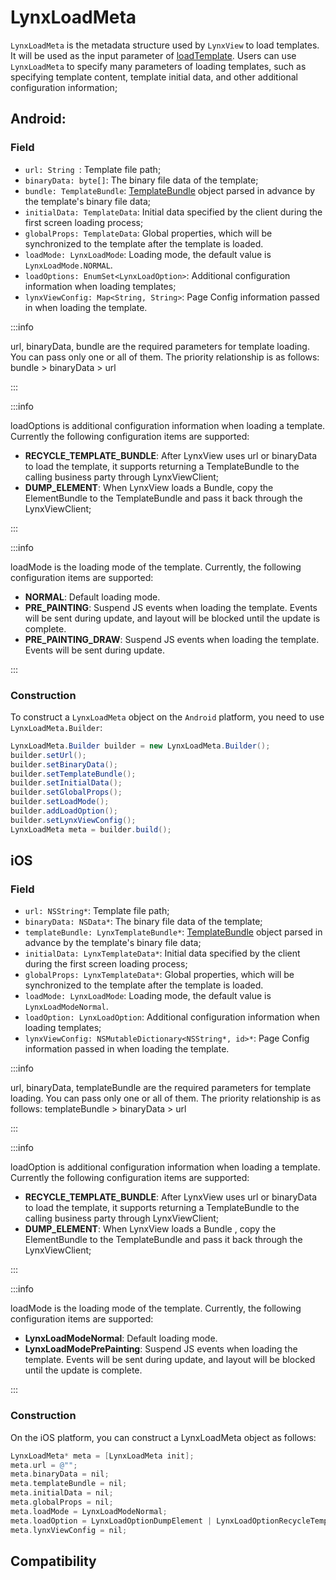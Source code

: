 # LynxLoadMeta

`LynxLoadMeta` is the metadata structure used by `LynxView` to load templates. It will be used as the input parameter of [loadTemplate](./lynx-view/load-template.mdx). Users can use `LynxLoadMeta` to specify many parameters of loading templates, such as specifying template content, template initial data, and other additional configuration information;

## Android:

### Field

- `url: String `: Template file path;
- `binaryData: byte[]`: The binary file data of the template;
- `bundle: TemplateBundle`: [TemplateBundle](./template-bundle) object parsed in advance by the template's binary file data;
- `initialData: TemplateData`: Initial data specified by the client during the first screen loading process;
- `globalProps: TemplateData`: Global properties, which will be synchronized to the template after the template is loaded.
- `loadMode: LynxLoadMode`: Loading mode, the default value is `LynxLoadMode.NORMAL`.
- `loadOptions: EnumSet<LynxLoadOption>`: Additional configuration information when loading templates;
- `lynxViewConfig: Map<String, String>`: Page Config information passed in when loading the template.

:::info

url, binaryData, bundle are the required parameters for template loading. You can pass only one or all of them. The priority relationship is as follows:
bundle > binaryData > url

:::

:::info

loadOptions is additional configuration information when loading a template. Currently the following configuration items are supported:

- **RECYCLE_TEMPLATE_BUNDLE**: After LynxView uses url or binaryData to load the template, it supports returning a TemplateBundle to the calling business party through LynxViewClient;
- **DUMP_ELEMENT**: When LynxView loads a Bundle, copy the ElementBundle to the TemplateBundle and pass it back through the LynxViewClient;

:::

:::info

loadMode is the loading mode of the template. Currently, the following configuration items are supported:
- **NORMAL**: Default loading mode.
- **PRE_PAINTING**: Suspend JS events when loading the template. Events will be sent during update, and layout will be blocked until the update is complete.
- **PRE_PAINTING_DRAW**: Suspend JS events when loading the template. Events will be sent during update.

:::


### Construction

To construct a `LynxLoadMeta` object on the `Android` platform, you need to use `LynxLoadMeta.Builder`:

```java
LynxLoadMeta.Builder builder = new LynxLoadMeta.Builder();
builder.setUrl();
builder.setBinaryData();
builder.setTemplateBundle();
builder.setInitialData();
builder.setGlobalProps();
builder.setLoadMode();
builder.addLoadOption();
builder.setLynxViewConfig();
LynxLoadMeta meta = builder.build();
```

## iOS

### Field

- `url: NSString*`: Template file path;
- `binaryData: NSData*`: The binary file data of the template;
- `templateBundle: LynxTemplateBundle*`: [TemplateBundle](./template-bundle) object parsed in advance by the template's binary file data;
- `initialData: LynxTemplateData*`: Initial data specified by the client during the first screen loading process;
- `globalProps: LynxTemplateData*`: Global properties, which will be synchronized to the template after the template is loaded.
- `loadMode: LynxLoadMode`: Loading mode, the default value is `LynxLoadModeNormal`.
- `loadOption: LynxLoadOption`: Additional configuration information when loading templates;
- `lynxViewConfig: NSMutableDictionary<NSString*, id>*`: Page Config information passed in when loading the template.

:::info

url, binaryData, templateBundle are the required parameters for template loading. You can pass only one or all of them. The priority relationship is as follows:
templateBundle > binaryData > url

:::

:::info

loadOption is additional configuration information when loading a template. Currently the following configuration items are supported:

- **RECYCLE_TEMPLATE_BUNDLE**: After LynxView uses url or binaryData to load the template, it supports returning a TemplateBundle to the calling business party through LynxViewClient;
- **DUMP_ELEMENT**: When LynxView loads a Bundle , copy the ElementBundle to the TemplateBundle and pass it back through the LynxViewClient;

:::

:::info

loadMode is the loading mode of the template. Currently, the following configuration items are supported:
- **LynxLoadModeNormal**: Default loading mode.
- **LynxLoadModePrePainting**: Suspend JS events when loading the template. Events will be sent during update, and layout will be blocked until the update is complete.

:::

### Construction

On the iOS platform, you can construct a LynxLoadMeta object as follows:

```objective-c
LynxLoadMeta* meta = [LynxLoadMeta init];
meta.url = @"";
meta.binaryData = nil;
meta.templateBundle = nil;
meta.initialData = nil;
meta.globalProps = nil;
meta.loadMode = LynxLoadModeNormal;
meta.loadOption = LynxLoadOptionDumpElement | LynxLoadOptionRecycleTemplateBundle;
meta.lynxViewConfig = nil;
```

## Compatibility


<LegacyCompatTable metadata="lynx-native-api/lynx-load-meta" />
